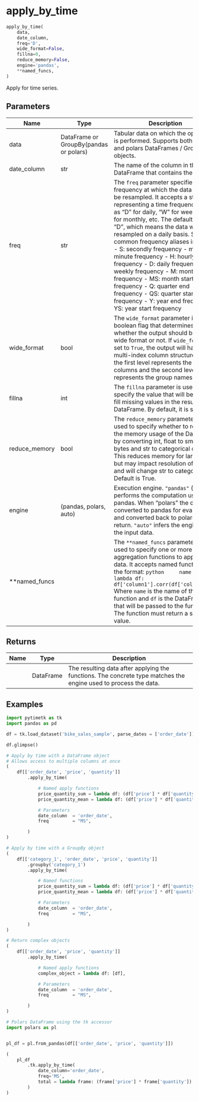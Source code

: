 # apply_by_time { #pytimetk.apply_by_time }

```python
apply_by_time(
    data,
    date_column,
    freq='D',
    wide_format=False,
    fillna=0,
    reduce_memory=False,
    engine='pandas',
    **named_funcs,
)
```

Apply for time series.

## Parameters {.doc-section .doc-section-parameters}

| Name          | Type                                   | Description                                                                                                                                                                                                                                                                                                                                                                                                                                                                                                                                                                                                      | Default    |
|---------------|----------------------------------------|------------------------------------------------------------------------------------------------------------------------------------------------------------------------------------------------------------------------------------------------------------------------------------------------------------------------------------------------------------------------------------------------------------------------------------------------------------------------------------------------------------------------------------------------------------------------------------------------------------------|------------|
| data          | DataFrame or GroupBy(pandas or polars) | Tabular data on which the operation is performed. Supports both pandas and polars DataFrames / GroupBy objects.                                                                                                                                                                                                                                                                                                                                                                                                                                                                                                  | _required_ |
| date_column   | str                                    | The name of the column in the DataFrame that contains the dates.                                                                                                                                                                                                                                                                                                                                                                                                                                                                                                                                                 | _required_ |
| freq          | str                                    | The `freq` parameter specifies the frequency at which the data should be resampled. It accepts a string representing a time frequency, such as "D" for daily, "W" for weekly, "M" for monthly, etc. The default value is "D", which means the data will be resampled on a daily basis. Some common frequency aliases include:  - S: secondly frequency - min: minute frequency - H: hourly frequency - D: daily frequency - W: weekly frequency - M: month end frequency - MS: month start frequency - Q: quarter end frequency - QS: quarter start frequency - Y: year end frequency - YS: year start frequency | `'D'`      |
| wide_format   | bool                                   | The `wide_format` parameter is a boolean flag that determines whether the output should be in wide format or not. If `wide_format` is set to `True`, the output will have a multi-index column structure, where the first level represents the original columns and the second level represents the group names.                                                                                                                                                                                                                                                                                                 | `False`    |
| fillna        | int                                    | The `fillna` parameter is used to specify the value that will be used to fill missing values in the resulting DataFrame. By default, it is set to 0.                                                                                                                                                                                                                                                                                                                                                                                                                                                             | `0`        |
| reduce_memory | bool                                   | The `reduce_memory` parameter is used to specify whether to reduce the memory usage of the DataFrame by converting int, float to smaller bytes and str to categorical data. This reduces memory for large data but may impact resolution of float and will change str to categorical. Default is True.                                                                                                                                                                                                                                                                                                           | `False`    |
| engine        | (pandas, polars, auto)                 | Execution engine. ``"pandas"`` (default) performs the computation using pandas. When "polars" the data is converted to pandas for evaluation and converted back to polars on return. ``"auto"`` infers the engine from the input data.                                                                                                                                                                                                                                                                                                                                                                           | `"pandas"` |
| **named_funcs |                                        | The `**named_funcs` parameter is used to specify one or more custom aggregation functions to apply to the data. It accepts named functions in the format:  ``` python     name = lambda df: df['column1'].corr(df['column2']]) ```  Where `name` is the name of the function and `df` is the DataFrame that will be passed to the function. The function must return a single value.                                                                                                                                                                                                                             | `{}`       |

## Returns {.doc-section .doc-section-returns}

| Name   | Type      | Description                                                                                                     |
|--------|-----------|-----------------------------------------------------------------------------------------------------------------|
|        | DataFrame | The resulting data after applying the functions. The concrete type matches the engine used to process the data. |

## Examples {.doc-section .doc-section-examples}

```python
import pytimetk as tk
import pandas as pd

df = tk.load_dataset('bike_sales_sample', parse_dates = ['order_date'])

df.glimpse()
```

```python
# Apply by time with a DataFrame object
# Allows access to multiple columns at once
(
    df[['order_date', 'price', 'quantity']]
        .apply_by_time(

            # Named apply functions
            price_quantity_sum = lambda df: (df['price'] * df['quantity']).sum(),
            price_quantity_mean = lambda df: (df['price'] * df['quantity']).mean(),

            # Parameters
            date_column  = 'order_date',
            freq         = "MS",

        )
)
```

```python
# Apply by time with a GroupBy object
(
    df[['category_1', 'order_date', 'price', 'quantity']]
        .groupby('category_1')
        .apply_by_time(

            # Named functions
            price_quantity_sum = lambda df: (df['price'] * df['quantity']).sum(),
            price_quantity_mean = lambda df: (df['price'] * df['quantity']).mean(),

            # Parameters
            date_column  = 'order_date',
            freq         = "MS",

        )
)
```

```python
# Return complex objects
(
    df[['order_date', 'price', 'quantity']]
        .apply_by_time(

            # Named apply functions
            complex_object = lambda df: [df],

            # Parameters
            date_column  = 'order_date',
            freq         = "MS",

        )
)
```

```python
# Polars DataFrame using the tk accessor
import polars as pl


pl_df = pl.from_pandas(df[['order_date', 'price', 'quantity']])

(
    pl_df
        .tk.apply_by_time(
            date_column='order_date',
            freq='MS',
            total = lambda frame: (frame['price'] * frame['quantity']).sum(),
        )
)
```